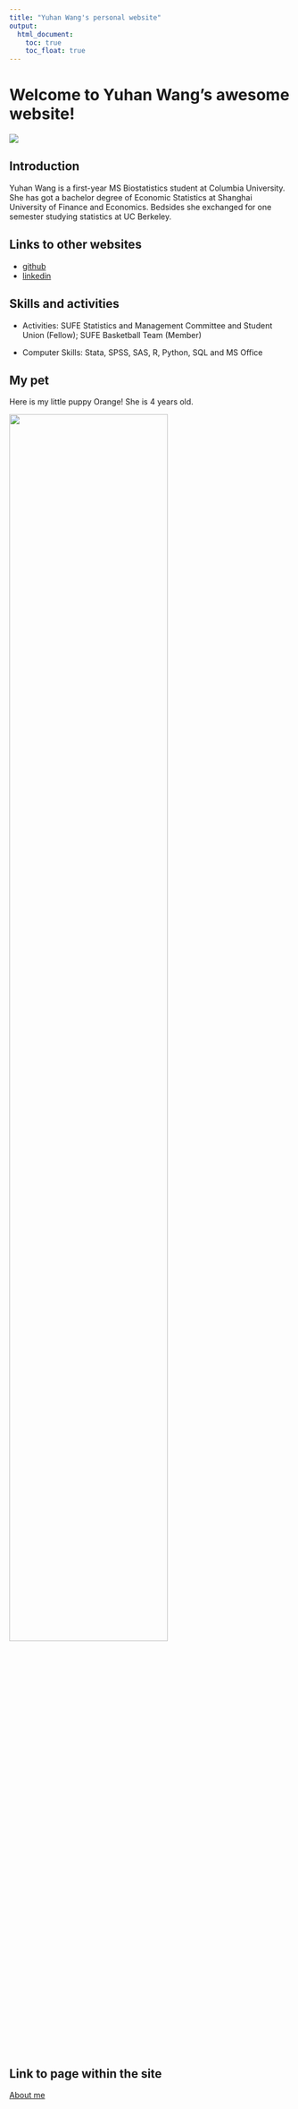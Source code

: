 ```yaml
---
title: "Yuhan Wang's personal website"
output: 
  html_document:
    toc: true
    toc_float: true
---
```


# Welcome to Yuhan Wang's awesome website!

![](images/welcome_picture.gif)

## Introduction

Yuhan Wang is a first-year MS Biostatistics student at Columbia University. She has got a bachelor degree of Economic Statistics at Shanghai University of Finance and Economics. Bedsides she exchanged for one semester studying statistics at UC Berkeley.

## Links to other websites

* [github](https://github.com/yuhan0504/)
* [linkedin](www.linkedin.com/in/yuhan-wang-342547262)

## Skills and activities
* Activities: SUFE Statistics and Management Committee and Student Union (Fellow); SUFE Basketball Team (Member)

* Computer Skills: Stata, SPSS, SAS, R, Python, SQL and MS Office

## My pet

Here is my little puppy Orange! She is 4 years old.

<image src = "images/dog1.JPG" style = "width:75%">

## Link to page within the site

[About me](about.html)